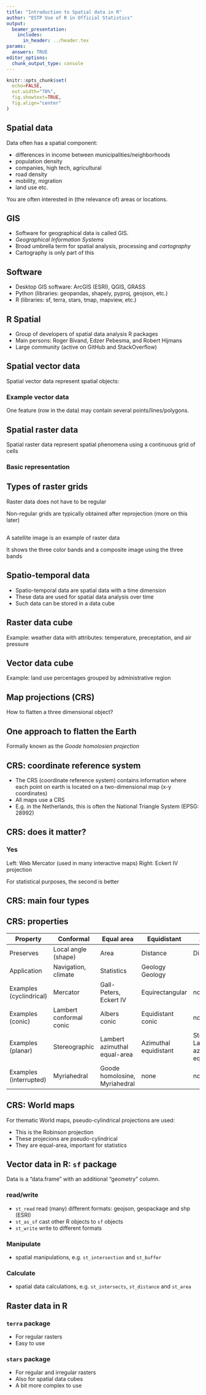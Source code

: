 ```yaml
---
title: "Introduction to Spatial data in R"
author: "ESTP Use of R in Official Statistics"
output:
  beamer_presentation:
    includes:
      in_header: ../header.tex
params: 
  answers: TRUE
editor_options: 
  chunk_output_type: console
---
```

  
```r
knitr::opts_chunk$set(
  echo=FALSE,
  out.width="70%",
  fig.showtext=TRUE,
  fig.align="center"
)
```



## Spatial data

Data often has a spatial component:
  
- differences in income between municipalities/neighborhoods
- population density
- companies, high tech, agricultural
- road density
- mobility, migration
- land use etc.

You are often interested in (the relevance of) areas or locations.

## GIS

- Software for geographical data is called GIS.
- _Geographical Information Systems_
- Broad umbrella term for spatial analysis, processing and *cartography*
- Cartography is only part of this


## Software

- Desktop GIS software: ArcGIS (ESRI), QGIS, GRASS
- Python (libraries: geopandas, shapely, pyproj, geojson, etc.)
- R (libraries: sf, terra, stars, tmap, mapview, etc.)

## R Spatial

- Group of developers of spatial data analysis R packages
- Main persons: Roger Bivand, Edzer Pebesma, and Robert Hijmans
- Large community (active on GitHub and StackOverflow)



## Spatial vector data

Spatial vector data represent spatial objects:

### Example vector data

\includegraphics[width=0.5\textwidth]{fig/vector-data-model-1.png}

One feature (row in the data) may contain several points/lines/polygons.


## Spatial raster data

Spatial raster data represent spatial phenomena using a continuous grid of cells

### Basic representation

\includegraphics[width=0.7\textwidth]{fig/raster-intro-1.png}

## Types of raster grids

Raster data does not have to be regular

\begin{block}{Types of data grids}
\includegraphics[width=0.9\textwidth]{fig/grid-types-1.png}
\end{block}

Non-regular grids are typically obtained after reprojection (more on this later)

##

A satellite image is an example of raster data

\includegraphics[width=0.7\textwidth]{fig/rgb-raster-1.png}

It shows the three color bands and a composite image using the three bands


## Spatio-temporal data

- Spatio-temporal data are spatial data with a time dimension
- These data are used for spatial data analysis over time
- Such data can be stored in a data cube


## Raster data cube

\includegraphics[width=0.7\textwidth]{fig/raster-data-cubes-1.png}

Example: weather data with attributes: temperature, preceptation, and air pressure


## Vector data cube

\includegraphics[width=0.7\textwidth]{fig/vector-data-cubes-1.png}

Example: land use percentages grouped by administrative region



## Map projections (CRS)

How to flatten a three dimensional object?

\includegraphics[width=0.7\textwidth]{fig/orange_world.png}

## One approach to flatten the Earth

\includegraphics[width=0.7\textwidth]{fig/crs-goode-1.png}

Formally known as the _Goode homolosien projection_


## CRS: coordinate reference system

- The CRS (coordinate reference system) contains information where each point on earth is located on a two-dimensional map (x-y coordinates)
- All maps use a CRS
- E.g. in the Netherlands, this is often the National Triangle System (EPSG: 28992)


## CRS: does it matter?

### Yes

\includegraphics[width=0.7\textwidth]{fig/crs-bias-1.png}

Left: Web Mercator (used in many interactive maps)
Right: Eckert IV projection

For statistical purposes, the second is better

## CRS: main four types

\includegraphics[width=0.7\textwidth]{fig/crs-types-1.png}

## CRS: properties

\scriptsize

| Property | Conformal | Equal area | Equidistant | Azimuthal |
| --------- | --------- | --------- | --------- | --------- |
| Preserves	| Local angle (shape) | Area | Distance | Direction |
| Application |	Navigation, climate	| Statistics | Geology	Geology |
| Examples (cyclindrical)	| Mercator | Gall-Peters, Eckert IV | Equirectangular	| none |
| Examples (conic)	| Lambert conformal conic | Albers conic | Equidistant conic | none |
| Examples (planar)	| Stereographic	| Lambert azimuthal equal-area | Azimuthal equidistant | Stereographic, Lambert azimuthal equal-area |
| Examples (interrupted)	| Myriahedral	| Goode homolosine, Myriahedral | none | none |

## CRS: World maps

For thematic World maps, pseudo-cylindrical projections are used:

\includegraphics[width=0.7\textwidth]{fig/crs-robin-1.png}

- This is the Robinson projection
- These projecions are pseudo-cylindrical
- They are equal-area, important for statistics


## Vector data in R: `sf` package

Data is a "data.frame" with an additional "geometry" column.

### read/write

- `st_read` read (many) different formats: geojson, geopackage and shp (ESRI)
- `st_as_sf` cast other R objects to `sf` objects
- `st_write` write to different formats

### Manipulate

- spatial manipulations, e.g. `st_intersection` and `st_buffer`

### Calculate

- spatial data calculations, e.g. `st_intersects`, `st_distance` and `st_area`     


## Raster data in R

### `terra` package

* For regular rasters
* Easy to use

### `stars` package

* For regular and irregular rasters
* Also for spatial data cubes
* A bit more complex to use



